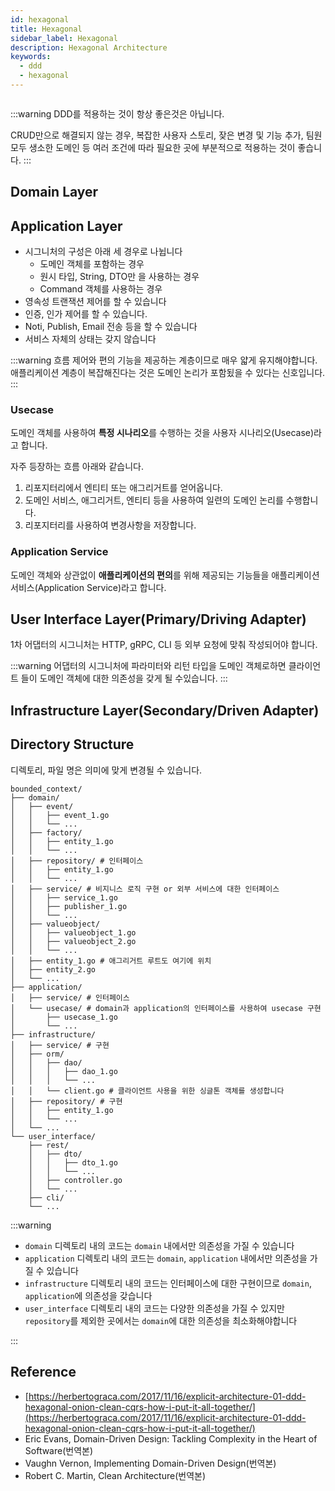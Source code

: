 ```yaml
---
id: hexagonal
title: Hexagonal
sidebar_label: Hexagonal
description: Hexagonal Architecture
keywords:
  - ddd
  - hexagonal
---
```



<center>
  <Image
    img={require("@site/static/img/lang/design/DDD-Architecture.jpg")}
    width={900}
  />
</center>

:::warning
DDD를 적용하는 것이 항상 좋은것은 아닙니다.

CRUD만으로 해결되지 않는 경우, 복잡한 사용자 스토리, 잦은 변경 및 기능 추가, 팀원 모두 생소한 도메인 등 여러 조건에 따라 필요한 곳에 부분적으로 적용하는 것이 좋습니다.
:::

## Domain Layer

## Application Layer

- 시그니처의 구성은 아래 세 경우로 나뉩니다
  - 도메인 객체를 포함하는 경우
  - 원시 타입, String, DTO만 을 사용하는 경우
  - Command 객체를 사용하는 경우
- 영속성 트랜잭션 제어를 할 수 있습니다
- 인증, 인가 제어를 할 수 있습니다.
- Noti, Publish, Email 전송 등을 할 수 있습니다
- 서비스 자체의 상태는 갖지 않습니다

:::warning
흐름 제어와 편의 기능을 제공하는 계층이므로 매우 얇게 유지해야합니다. 애플리케이션 계층이 복잡해진다는 것은 도메인 논리가 포함됬을 수 있다는 신호입니다.
:::

### Usecase

도메인 객체를 사용하여 **특정 시나리오**를 수행하는 것을 사용자 시나리오(Usecase)라고 합니다.

자주 등장하는 흐름 아래와 같습니다.

1. 리포지터리에서 엔티티 또는 애그리거트를 얻어옵니다.
1. 도메인 서비스, 애그리거트, 엔티티 등을 사용하여 일련의 도메인 논리를 수행합니다.
1. 리포지터리를 사용하여 변경사항을 저장합니다.

### Application Service

도메인 객체와 상관없이 **애플리케이션의 편의**를 위해 제공되는 기능들을 애플리케이션 서비스(Application Service)라고 합니다.

## User Interface Layer(Primary/Driving Adapter)

1차 어댑터의 시그니처는 HTTP, gRPC, CLI 등 외부 요청에 맞춰 작성되어야 합니다.

:::warning
어댑터의 시그니처에 파라미터와 리턴 타입을 도메인 객체로하면 클라이언트 들이 도메인 객체에 대한 의존성을 갖게 될 수있습니다.
:::

## Infrastructure Layer(Secondary/Driven Adapter)

## Directory Structure

디렉토리, 파일 명은 의미에 맞게 변경될 수 있습니다.

```shell
bounded_context/
├── domain/
│   ├── event/
│   │   ├── event_1.go
│   │   └── ...
│   ├── factory/
│   │   ├── entity_1.go
│   │   └── ...
│   ├── repository/ # 인터페이스
│   │   ├── entity_1.go
│   │   └── ...
│   ├── service/ # 비지니스 로직 구현 or 외부 서비스에 대한 인터페이스
│   │   ├── service_1.go
│   │   ├── publisher_1.go
│   │   └── ...
│   ├── valueobject/
│   │   ├── valueobject_1.go
│   │   ├── valueobject_2.go
│   │   └── ...
│   ├── entity_1.go # 애그리거트 루트도 여기에 위치
│   ├── entity_2.go
│   └── ...
├── application/
│   ├── service/ # 인터페이스
│   └── usecase/ # domain과 application의 인터페이스를 사용하여 usecase 구현
│       ├── usecase_1.go
│       └── ...
├── infrastructure/
│   ├── service/ # 구현
│   ├── orm/
│   │   ├── dao/
│   │   │   ├── dao_1.go
│   │   │   └── ...
│   │   └── client.go # 클라이언트 사용을 위한 싱글톤 객체를 생성합니다
│   ├── repository/ # 구현
│   │   ├── entity_1.go
│   │   └── ...
│   └── ...
└── user_interface/
    ├── rest/
    │   ├── dto/
    │   │   ├── dto_1.go
    │   │   └── ...
    │   ├── controller.go
    │   └── ...
    ├── cli/
    └── ...
```

:::warning

- `domain` 디렉토리 내의 코드는 `domain` 내에서만 의존성을 가질 수 있습니다
- `application` 디렉토리 내의 코드는 `domain`, `application` 내에서만 의존성을 가질 수 있습니다
- `infrastructure` 디렉토리 내의 코드는 인터페이스에 대한 구현이므로 `domain`, `application`에 의존성을 갖습니다
- `user_interface` 디렉토리 내의 코드는 다양한 의존성을 가질 수 있지만 `repository`를 제외한 곳에서는 `domain`에 대한 의존성을 최소화해야합니다

:::

## Reference

- [https://herbertograca.com/2017/11/16/explicit-architecture-01-ddd-hexagonal-onion-clean-cqrs-how-i-put-it-all-together/](https://herbertograca.com/2017/11/16/explicit-architecture-01-ddd-hexagonal-onion-clean-cqrs-how-i-put-it-all-together/)
- Eric Evans, Domain-Driven Design: Tackling Complexity in the Heart of Software(번역본)
- Vaughn Vernon, Implementing Domain-Driven Design(번역본)
- Robert C. Martin, Clean Architecture(번역본)
